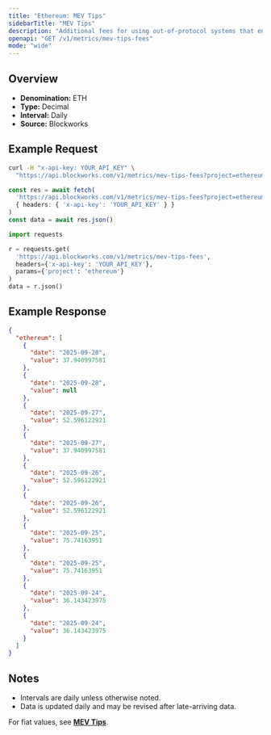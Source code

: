 ```yaml
---
title: "Ethereum: MEV Tips"
sidebarTitle: "MEV Tips"
description: "Additional fees for using out-of-protocol systems that enables users to send transactions, or a bundle of transactions, to block builders for faster transaction execution, MEV capture, or MEV protection."
openapi: "GET /v1/metrics/mev-tips-fees"
mode: "wide"
---
```


## Overview

- **Denomination:** ETH
- **Type:** Decimal
- **Interval:** Daily
- **Source:** Blockworks

## Example Request

<CodeGroup>

```bash cURL
curl -H "x-api-key: YOUR_API_KEY" \
  "https://api.blockworks.com/v1/metrics/mev-tips-fees?project=ethereum"
```

```typescript TypeScript
const res = await fetch(
  'https://api.blockworks.com/v1/metrics/mev-tips-fees?project=ethereum',
  { headers: { 'x-api-key': 'YOUR_API_KEY' } }
)
const data = await res.json()
```

```python Python
import requests

r = requests.get(
  'https://api.blockworks.com/v1/metrics/mev-tips-fees',
  headers={'x-api-key': 'YOUR_API_KEY'},
  params={'project': 'ethereum'}
)
data = r.json()
```

</CodeGroup>

## Example Response

```json
{
  "ethereum": [
    {
      "date": "2025-09-28",
      "value": 37.940997581
    },
    {
      "date": "2025-09-28",
      "value": null
    },
    {
      "date": "2025-09-27",
      "value": 52.596122921
    },
    {
      "date": "2025-09-27",
      "value": 37.940997581
    },
    {
      "date": "2025-09-26",
      "value": 52.596122921
    },
    {
      "date": "2025-09-26",
      "value": 52.596122921
    },
    {
      "date": "2025-09-25",
      "value": 75.74163951
    },
    {
      "date": "2025-09-25",
      "value": 75.74163951
    },
    {
      "date": "2025-09-24",
      "value": 36.143423975
    },
    {
      "date": "2025-09-24",
      "value": 36.143423975
    }
  ]
}
```

## Notes
- Intervals are daily unless otherwise noted.
- Data is updated daily and may be revised after late-arriving data.

<Note>For fiat values, see **[MEV Tips](./mev-tips-fees-usd)**.</Note>
